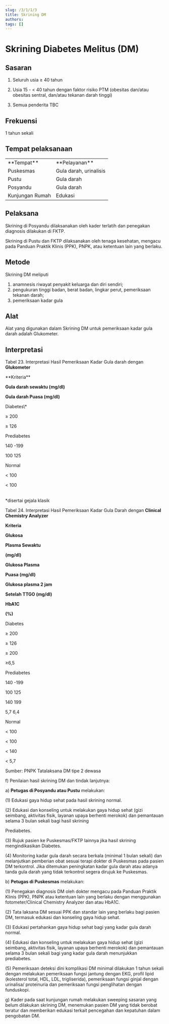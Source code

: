 ```yaml
---
slug: /3/1/1/3
title: Skrining DM
authors: 
tags: []
---
```

# Skrining Diabetes Melitus (DM)
## Sasaran
1. Seluruh usia ≥ 40 tahun

2. Usia 15 - \< 40 tahun dengan faktor risiko PTM (obesitas dan/atau obesitas sentral, dan/atau tekanan darah tinggi)

3. Semua penderita TBC

## Frekuensi
1 tahun sekali

## Tempat pelaksanaan

<table>
  <tr>
    <td>**Tempat**</td>
    <td>**Pelayanan**</td>
  </tr>
  <tr>
    <td>Puskesmas</td>
    <td>Gula darah, urinalisis</td>
  </tr>
  <tr>
    <td>Pustu</td>
    <td>Gula darah</td>
  </tr>
  <tr>
    <td>Posyandu</td>
    <td>Gula darah</td>
  </tr>
  <tr>
    <td>Kunjungan Rumah</td>
    <td>Edukasi</td>
  </tr>
</table>

## Pelaksana
Skrining di Posyandu dilaksanakan oleh kader terlatih dan penegakan diagnosis dilakukan di FKTP.

Skrining di Pustu dan FKTP dilaksanakan oleh tenaga kesehatan, mengacu pada Panduan Praktik Klinis (PPK), PNPK, atau ketentuan lain yang berlaku.

## Metode
Skrining DM meliputi 
1. anamnesis riwayat penyakit keluarga dan diri sendiri; 
2. pengukuran tinggi badan, berat badan, lingkar perut, pemeriksaan tekanan darah; 
3. pemeriksaan kadar gula

## Alat
Alat yang digunakan dalam Skrining DM untuk pemeriksaan kadar gula darah adalah Glukometer.

## Interpretasi 
Tabel 23. Interpretasi Hasil Pemeriksaan Kadar Gula darah dengan **Glukometer**

<table>
<tr>
**Kriteria**

**Gula darah sewaktu (mg/dl)**

**Gula darah Puasa (mg/dl)**

</tr>
Diabetes\*

≥ 200

≥ 126

Prediabetes

140 -199

100 125

Normal

\< 100

\< 100

</table>

\*disertai gejala klasik

Tabel 24. Interpretasi Hasil Pemeriksaan Kadar Gula Darah dengan **Clinical Chemistry Analyzer**

**Kriteria**

**Glukosa**

**Plasma Sewaktu**

**(mg/dl)**

**Glukosa Plasma**

**Puasa (mg/dl)**

**Glukosa plasma 2 jam**

**Setelah TTGO (mg/dl)**

**HbA1C**

**(%)**

Diabetes

≥ 200

≥ 126

≥ 200

≥6,5

Prediabetes

140 -199

100 125

140 199

5,7 6,4

Normal

\< 100

\< 100

\< 140

\< 5,7

Sumber: PNPK Tatalaksana DM tipe 2 dewasa

f) Penilaian hasil skrining DM dan tindak lanjutnya:

a) **Petugas di Posyandu atau Pustu** melakukan:

(1) Edukasi gaya hidup sehat pada hasil skrining normal.

(2) Edukasi dan konseling untuk melakukan gaya hidup sehat (gizi seimbang, aktivitas fisik, layanan upaya berhenti merokok) dan pemantauan selama 3 bulan sekali bagi hasil skrining

Prediabetes.

(3) Rujuk pasien ke Puskesmas/FKTP lainnya jika hasil skrining mengindikasikan Diabetes.

(4) Monitoring kadar gula darah secara berkala (minimal 1 bulan sekali) dan melanjutkan pemberian obat sesuai terapi dokter di Puskesmas pada pasien DM terkontrol. Jika ditemukan peningkatan kadar gula darah atau adanya tanda gula darah yang tidak terkontrol segera dirujuk ke Puskesmas.

b) **Petugas di Puskesmas** melakukan:

(1) Penegakan diagnosis DM oleh dokter mengacu pada Panduan Praktik Klinis (PPK), PNPK atau ketentuan lain yang berlaku dengan menggunakan fotometer/Clinical Chemistry Analyzer dan atau HbA1C.

(2) Tata laksana DM sesuai PPK dan standar lain yang berlaku bagi pasien DM, termasuk edukasi dan konseling gaya hidup sehat.

(3) Edukasi pertahankan gaya hidup sehat bagi yang kadar gula darah normal.

(4) Edukasi dan konseling untuk melakukan gaya hidup sehat (gizi seimbang, aktivitas fisik, layanan upaya berhenti merokok) dan pemantauan selama 3 bulan sekali bagi yang kadar gula darah menunjukkan prediabetes.

(5) Pemeriksaan deteksi dini komplikasi DM minimal dilakukan 1 tahun sekali dengan melakukan pemeriksaan fungsi jantung dengan EKG, profil lipid (kolesterol total, HDL, LDL, trigliserida), pemeriksaan fungsi ginjal dengan urinalisa/ proteinuria dan pemeriksaan fungsi penglihatan dengan funduskopi.

g) Kader pada saat kunjungan rumah melakukan sweeping sasaran yang belum dilakukan skrining DM, menemukan pasien DM yang tidak berobat teratur dan memberikan edukasi terkait pencegahan dan kepatuhan dalam pengobatan DM.
